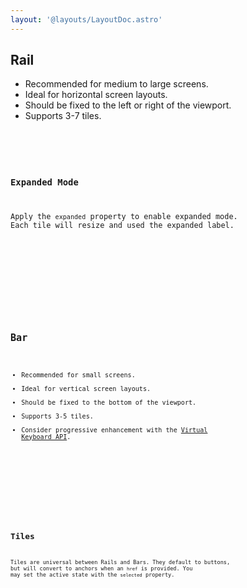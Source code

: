 ```yaml
---
layout: '@layouts/LayoutDoc.astro'
---
```




## Rail

* Recommended for medium to large screens.
* Ideal for horizontal screen layouts.
* Should be fixed to the left or right of the viewport.
* Supports 3-7 tiles.

<Preview client:load>
	<Fragment slot="preview">
		<Example client:load />
	</Fragment>
	<Fragment slot="code">
		<Code code={ExampleRaw} lang="tsx" />
	</Fragment>
</Preview>

### Expanded Mode

Apply the `expanded` property to enable expanded mode. Each tile will resize and used the expanded label.

<Preview client:load>
	<Fragment slot="preview">
		<ExampleExpanded client:load />
	</Fragment>
	<Fragment slot="code">
		<Code code={ExampleExpandedRaw} lang="tsx" />
	</Fragment>
</Preview>

## Bar

* Recommended for small screens.
* Ideal for vertical screen layouts.
* Should be fixed to the bottom of the viewport.
* Supports 3-5 tiles.
* Consider progressive enhancement with the [Virtual Keyboard API](https://developer.mozilla.org/en-US/docs/Web/API/VirtualKeyboard_API).

<Preview client:load>
	<Fragment slot="preview">
		<ExampleBar client:load />
	</Fragment>
	<Fragment slot="code">
		<Code code={ExampleBarRaw} lang="tsx" />
	</Fragment>
</Preview>

## Tiles

Tiles are universal between Rails and Bars. They default to buttons, but will convert to anchors when an `href` is provided. You may set the active state with the `selected` property.

<Preview client:load>
	<Fragment slot="preview">
		<ExampleTiles client:load />
	</Fragment>
	<Fragment slot="code">
		<Code code={ExampleTilesRaw} lang="tsx" />
	</Fragment>
</Preview>
